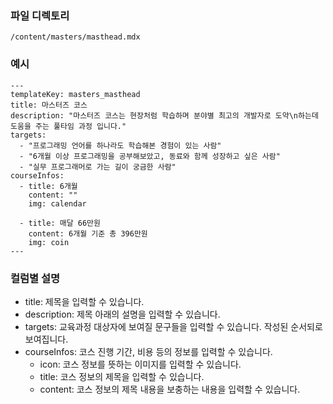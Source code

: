 <!-- Custom-MDX-Documentation.mdx -->

### 파일 디렉토리

`/content/masters/masthead.mdx`

### 예시

```
---
templateKey: masters_masthead
title: 마스터즈 코스
description: "마스터즈 코스는 현장처럼 학습하며 분야별 최고의 개발자로 도약\n하는데 도움을 주는 풀타임 과정 입니다."
targets:
  - "프로그래밍 언어를 하나라도 학습해본 경험이 있는 사람"
  - "6개월 이상 프로그래밍을 공부해보았고, 동료와 함께 성장하고 싶은 사람"
  - "실무 프로그래머로 가는 길이 궁금한 사람"
courseInfos:
  - title: 6개월
    content: ""
    img: calendar

  - title: 매달 66만원
    content: 6개월 기준 총 396만원
    img: coin
---
```

### 컬럼별 설명

- title: 제목을 입력할 수 있습니다.
- description: 제목 아래의 설명을 입력할 수 있습니다.
- targets: 교육과정 대상자에 보여질 문구들을 입력할 수 있습니다. 작성된 순서되로 보여집니다.
- courseInfos: 코스 진행 기간, 비용 등의 정보를 입력할 수 있습니다.
  - icon: 코스 정보를 뜻하는 이미지를 입력할 수 있습니다.
  - title: 코스 정보의 제목을 입력할 수 있습니다.
  - content: 코스 정보의 제목 내용을 보충하는 내용을 입력할 수 있습니다.
